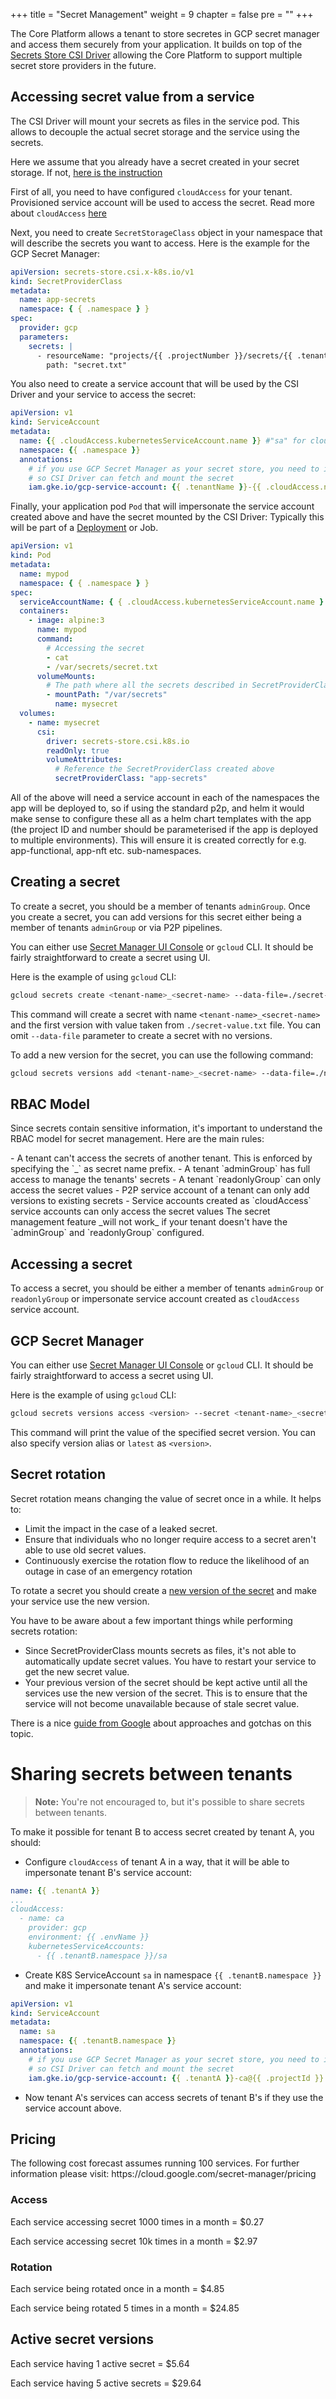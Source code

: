 
+++
title = "Secret Management"
weight = 9
chapter = false
pre = ""
+++

The Core Platform allows a tenant to store secretes in GCP secret manager and access them securely from your application.
It builds on top of the [Secrets Store CSI Driver](https://github.com/kubernetes-sigs/secrets-store-csi-driver) allowing
the Core Platform to support multiple secret store providers in the future.

## Accessing secret value from a service

The CSI Driver will mount your secrets as files in the service pod.
This allows to decouple the actual secret storage and the service using the secrets.

Here we assume that you already have a secret created in your secret storage.
If not, [here is the instruction](#creating-a-secret)

First of all, you need to have configured `cloudAccess` for your tenant. Provisioned service account will be used to
access the secret. Read more about `cloudAccess` [here](accessing-cloud-infra)

Next, you need to create `SecretStorageClass` object in your namespace that will describe the secrets you want to access.
Here is the example for the GCP Secret Manager:

```yaml
apiVersion: secrets-store.csi.x-k8s.io/v1
kind: SecretProviderClass
metadata:
  name: app-secrets
  namespace: { { .namespace } }
spec:
  provider: gcp
  parameters:
    secrets: |
      - resourceName: "projects/{{ .projectNumber }}/secrets/{{ .tenantName }}_{{ .secretName }}/versions/latest"
        path: "secret.txt"
```

You also need to create a service account that will be used by the CSI Driver and your service to access the secret:

```yaml
apiVersion: v1
kind: ServiceAccount
metadata:
  name: {{ .cloudAccess.kubernetesServiceAccount.name }} #"sa" for cloud access page example
  namespace: {{ .namespace }}
  annotations:
    # if you use GCP Secret Manager as your secret store, you need to impersonate cloudAccess service account,
    # so CSI Driver can fetch and mount the secret
    iam.gke.io/gcp-service-account: {{ .tenantName }}-{{ .cloudAccess.name }}@{{ .projectId }}.iam.gserviceaccount.com
```

Finally, your application pod `Pod` that will impersonate the service account created above and have the secret mounted by the CSI Driver:
Typically this will be part of a [Deployment](https://kubernetes.io/docs/concepts/workloads/controllers/deployment/) or Job.

```yaml
apiVersion: v1
kind: Pod
metadata:
  name: mypod
  namespace: { { .namespace } }
spec:
  serviceAccountName: { { .cloudAccess.kubernetesServiceAccount.name } } #"sa" for cloud access page example
  containers:
    - image: alpine:3
      name: mypod
      command:
        # Accessing the secret
        - cat
        - /var/secrets/secret.txt
      volumeMounts:
        # The path where all the secrets described in SecretProviderClass will be mounted
        - mountPath: "/var/secrets"
          name: mysecret
  volumes:
    - name: mysecret
      csi:
        driver: secrets-store.csi.k8s.io
        readOnly: true
        volumeAttributes:
          # Reference the SecretProviderClass created above
          secretProviderClass: "app-secrets"
```

<Callout type="info">
  All of the above will need a service account in each of the namespaces the app will be deployed to, so if using the
  standard p2p, and helm it would make sense to configure these all as a helm chart templates with the app (the project
  ID and number should be parameterised if the app is deployed to multiple environments). This will ensure it is created
  correctly for e.g. app-functional, app-nft etc. sub-namespaces.
</Callout>

## Creating a secret

To create a secret, you should be a member of tenants `adminGroup`.
Once you create a secret, you can add versions for this secret either being a member of tenants `adminGroup` or via P2P pipelines.

You can either use [Secret Manager UI Console](https://cloud.google.com/security/products/secret-manager) or `gcloud` CLI.
It should be fairly straightforward to create a secret using UI.

Here is the example of using `gcloud` CLI:

```bash
gcloud secrets create <tenant-name>_<secret-name> --data-file=./secret-value.txt
```

This command will create a secret with name `<tenant-name>_<secret-name>` and the first version with value taken from `./secret-value.txt` file.
You can omit `--data-file` parameter to create a secret with no versions.

To add a new version for the secret, you can use the following command:

```bash
gcloud secrets versions add <tenant-name>_<secret-name> --data-file=./new-secret-value.txt
```

## RBAC Model

Since secrets contain sensitive information,
it's important to understand the RBAC model for secret management. Here are the main rules:

<Callout type="info">
- A tenant can't access the secrets of another tenant. This is enforced by specifying the `<tenant_name>_` as secret name prefix.
- A tenant `adminGroup` has full access to manage the tenants' secrets
- A tenant `readonlyGroup` can only access the secret values
- P2P service account of a tenant can only add versions to existing secrets
- Service accounts created as `cloudAccess` service accounts can only access the secret values
The secret management feature _will not work_ if your tenant doesn't have the `adminGroup` and `readonlyGroup` configured.
</Callout>

## Accessing a secret

To access a secret, you should be either a member of tenants `adminGroup` or `readonlyGroup` or impersonate service account
created as `cloudAccess` service account.

## GCP Secret Manager

You can either use [Secret Manager UI Console](https://cloud.google.com/security/products/secret-manager) or `gcloud` CLI.
It should be fairly straightforward to access a secret using UI.

Here is the example of using `gcloud` CLI:

```bash
gcloud secrets versions access <version> --secret <tenant-name>_<secret-name>
```

This command will print the value of the specified secret version.
You can also specify version alias or `latest` as `<version>`.

## Secret rotation

Secret rotation means changing the value of secret once in a while.
It helps to:

- Limit the impact in the case of a leaked secret.
- Ensure that individuals who no longer require access to a secret aren't able to use old secret values.
- Continuously exercise the rotation flow to reduce the likelihood of an outage in case of an emergency rotation

To rotate a secret you should create a [new version of the secret](#creating-a-secret) and make your service use the new version.

You have to be aware about a few important things while performing secrets rotation:

- Since SecretProviderClass mounts secrets as files, it's not able to automatically update secret values.
  You have to restart your service to get the new secret value.
- Your previous version of the secret should be kept active until all the services use the new version of the secret.
  This is to ensure that the service will not become unavailable because of stale secret value.

There is a nice [guide from Google](https://cloud.google.com/secret-manager/docs/rotation-recommendations) about approaches and gotchas on this topic.

# Sharing secrets between tenants

> **Note:** You're not encouraged to, but it's possible to share secrets between tenants.

To make it possible for tenant B to access secret created by tenant A, you should:

- Configure `cloudAccess` of tenant A in a way, that it will be able to impersonate tenant B's service account:

```yaml
name: {{ .tenantA }}
...
cloudAccess:
  - name: ca
    provider: gcp
    environment: {{ .envName }}
    kubernetesServiceAccounts:
      - {{ .tenantB.namespace }}/sa
```

- Create K8S ServiceAccount `sa` in namespace `{{ .tenantB.namespace }}` and make it impersonate tenant A's service
  account:

```yaml
apiVersion: v1
kind: ServiceAccount
metadata:
  name: sa
  namespace: {{ .tenantB.namespace }}
  annotations:
    # if you use GCP Secret Manager as your secret store, you need to impersonate cloudAccess service account,
    # so CSI Driver can fetch and mount the secret
    iam.gke.io/gcp-service-account: {{ .tenantA }}-ca@{{ .projectId }}.iam.gserviceaccount.com
```

- Now tenant A's services can access secrets of tenant B's if they use the service account above.

## Pricing

<Callout type="info">
  The following cost forecast assumes running 100 services. For further information please visit:
  https://cloud.google.com/secret-manager/pricing
</Callout>

### Access

Each service accessing secret 1000 times in a month = $0.27

Each service accessing secret 10k times in a month = $2.97

### Rotation

Each service being rotated once in a month = $4.85

Each service being rotated 5 times in a month = $24.85

## Active secret versions

Each service having 1 active secret = $5.64

Each service having 5 active secrets = $29.64
